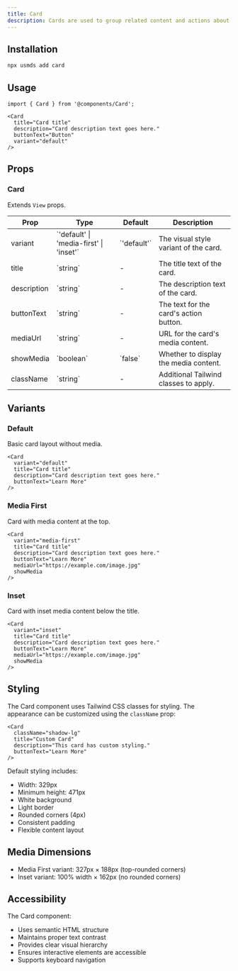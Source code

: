 ```yaml
---
title: Card
description: Cards are used to group related content and actions about a single subject.
---
```


## Installation

```bash
npx usmds add card
```

## Usage

```tsx
import { Card } from '@components/Card';

<Card
  title="Card title"
  description="Card description text goes here."
  buttonText="Button"
  variant="default"
/>
```

## Props

### Card

Extends `View` props.

<table>
  <thead>
    <tr>
      <th>Prop</th>
      <th>Type</th>
      <th>Default</th>
      <th>Description</th>
    </tr>
  </thead>
  <tbody>
    <tr>
      <td>variant</td>
      <td>`'default' | 'media-first' | 'inset'`</td>
      <td>`'default'`</td>
      <td>The visual style variant of the card.</td>
    </tr>
    <tr>
      <td>title</td>
      <td>`string`</td>
      <td>-</td>
      <td>The title text of the card.</td>
    </tr>
    <tr>
      <td>description</td>
      <td>`string`</td>
      <td>-</td>
      <td>The description text of the card.</td>
    </tr>
    <tr>
      <td>buttonText</td>
      <td>`string`</td>
      <td>-</td>
      <td>The text for the card's action button.</td>
    </tr>
    <tr>
      <td>mediaUrl</td>
      <td>`string`</td>
      <td>-</td>
      <td>URL for the card's media content.</td>
    </tr>
    <tr>
      <td>showMedia</td>
      <td>`boolean`</td>
      <td>`false`</td>
      <td>Whether to display the media content.</td>
    </tr>
    <tr>
      <td>className</td>
      <td>`string`</td>
      <td>-</td>
      <td>Additional Tailwind classes to apply.</td>
    </tr>
  </tbody>
</table>

## Variants

### Default

Basic card layout without media.

```tsx
<Card
  variant="default"
  title="Card title"
  description="Card description text goes here."
  buttonText="Learn More"
/>
```

### Media First

Card with media content at the top.

```tsx
<Card
  variant="media-first"
  title="Card title"
  description="Card description text goes here."
  buttonText="Learn More"
  mediaUrl="https://example.com/image.jpg"
  showMedia
/>
```

### Inset

Card with inset media content below the title.

```tsx
<Card
  variant="inset"
  title="Card title"
  description="Card description text goes here."
  buttonText="Learn More"
  mediaUrl="https://example.com/image.jpg"
  showMedia
/>
```

## Styling

The Card component uses Tailwind CSS classes for styling. The appearance can be customized using the `className` prop:

```tsx
<Card
  className="shadow-lg"
  title="Custom Card"
  description="This card has custom styling."
  buttonText="Learn More"
/>
```

Default styling includes:
- Width: 329px
- Minimum height: 471px
- White background
- Light border
- Rounded corners (4px)
- Consistent padding
- Flexible content layout

## Media Dimensions

- Media First variant: 327px × 188px (top-rounded corners)
- Inset variant: 100% width × 162px (no rounded corners)

## Accessibility

The Card component:
- Uses semantic HTML structure
- Maintains proper text contrast
- Provides clear visual hierarchy
- Ensures interactive elements are accessible
- Supports keyboard navigation